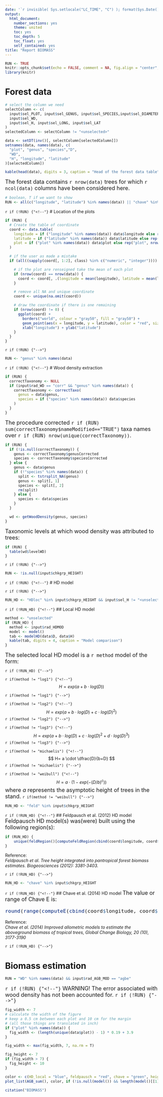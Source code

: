 ```yaml
---
date: '`r invisible( Sys.setlocale("LC_TIME", "C") ); format(Sys.Date(), "%B %d, %Y")`'
output:
  html_document:
    number_sections: yes
    theme: united
    toc: yes
    toc_depth: 5
    toc_float: yes
    self_contained: yes
title: "Report BIOMASS"
---
```


```r
RUN <- TRUE
knitr::opts_chunk$set(echo = FALSE, comment = NA, fig.align = "center", include = RUN)
library(knitr)
```



# Forest data

```r

# select the column we need
selectColumn <- c(
  input$sel_PLOT, input$sel_GENUS, input$sel_SPECIES,input$sel_DIAMETER,
  input$sel_WD, 
  input$sel_H, input$sel_LONG, input$sel_LAT
)
selectedColumn <- selectColumn != "<unselected>"

data <- setDT(inv()[, selectColumn[selectedColumn]])
setnames(data, names(data), c(
  "plot", "genus", "species","D",
  "WD", 
  "H", "longitude", "latitude"
)[selectedColumn])

kable(head(data), digits = 3, caption = "Head of the forest data table")
```

<font size="4.5">
The forest data contains `r nrow(data)` trees for which `r ncol(data)` columns have been considered here.
</font>


```r
# boolean, T if we want to show
RUN <- all(c("longitude", "latitude") %in% names(data)) || "chave" %in% input$chkgrp_HEIGHT || ("feld" %in% input$chkgrp_HEIGHT)
```

`r if (!RUN) {"<!--"}`
# Location of the plots

```r
if (RUN) {
  # Create the table of coordinate
  coord <- data.table(
    longitude = if ("longitude" %in% names(data)) data$longitude else rep(input$num_LONG, nrow(data)),
    latitude = if ("latitude" %in% names(data)) data$latitude else rep(input$num_LAT, nrow(data)),
    plot = if ("plot" %in% names(data)) data$plot else rep("plot", nrow(data))
  )

  # if the user as made a mistake
  if (all((sapply(coord[, 1:2], class) %in% c("numeric", "integer")))) {

    # if the plot are renseigned take the mean of each plot
    if (nrow(coord) == nrow(data)) {
      coord <- coord[, .(longitude = mean(longitude), latitude = mean(latitude)), by = plot]
    }

    # remove all NA and unique coordinate
    coord <- unique(na.omit(coord))

    # draw the coordinate if there is one remaining
    if (nrow(coord) != 0) {
      ggplot(coord) +
        borders("world", colour = "gray50", fill = "gray50") +
        geom_point(aes(x = longitude, y = latitude), color = "red", size = 2) + 
        xlab("longitude") + ylab("latitude")
    }
  }
}
```
`r if (!RUN) {"-->"}`







```r
RUN <- "genus" %in% names(data)
```

`r if (!RUN) {"<!--"}`
# Wood density extraction

```r
if (RUN) {
  correctTaxonomy <- NULL
  if (input$rad_WD == "corr" && "genus" %in% names(data)) {
    correctTaxonomy <- correctTaxo(
      genus = data$genus,
      species = if ("species" %in% names(data)) data$species
    )
  }
}
```

<font size="4.5">
The procedure corrected `r if (RUN) sum(correctTaxonomy$nameModified=="TRUE")` taxa names over `r if (RUN) nrow(unique(correctTaxonomy))`.
</font>

```r
if (RUN) {
  if (!is.null(correctTaxonomy)) {
    genus <- correctTaxonomy$genusCorrected
    species <- correctTaxonomy$speciesCorrected
  } else {
    genus <- data$genus
    if (!"species" %in% names(data)) {
      split <- tstrsplit_NA(genus)
      genus <- split[, 1]
      species <- split[, 2]
      rm(split)
    } else {
      species <- data$species
    }
  }

  wd <- getWoodDensity(genus, species)
}
```

<font size="4.5">
Taxonomic levels at which wood density was attributed to trees: 
</font>


```r
if (RUN) {
  table(wd$levelWD)
}
```


`r if (!RUN) {"-->"}`





```r
RUN <- !is.null(input$chkgrp_HEIGHT)
```

`r if (!RUN) {"<!--"}`
# HD model

`r if (!RUN) {"-->"}`

```r
RUN_HD <- "HDloc" %in% input$chkgrp_HEIGHT && input$sel_H != "<unselected>"
```

`r if (!RUN_HD) {"<!--"}`
## Local HD model

```r
method <- "unselected"
if (RUN_HD) {
  method <- input$rad_HDMOD
  model <- model()
  tab <- modelHD(data$D, data$H)
  kable(tab, digits = 4, caption = "Model comparison")
}
```

<font size="4.5">
The selected local HD model is a `r method` model of the form:
</font>

`r if (!RUN_HD) {"-->"}`

`r if(method != "log1") {"<!--"}`
$$ H = exp(a + b \cdot log(D)) $$

`r if(method != "log1") {"-->"}`

`r if(method != "log2") {"<!--"}`
$$ H = exp(a + b \cdot log(D) + c \cdot log(D)^2) $$
`r if(method != "log2") {"-->"}`

`r if(method != "log3") {"<!--"}`
$$ H = exp(a + b \cdot log(D) + c \cdot log(D)^2 + d \cdot log(D)^3) $$
`r if(method != "log3") {"-->"}`

`r if(method != "michaelis") {"<!--"}`
$$ H= a \cdot \dfrac{D}{b+D} $$
`r if(method != "michaelis") {"-->"}`


`r if(method != "weibull") {"<!--"}`
$$H=a  \cdot (1-exp(-(D/b)^c))$$
<font size="4.5">
where *a* represents the asymptotic height of trees in the stand.
</font>
`r if(method != "weibull") {"-->"}`




```r
RUN_HD <- "feld" %in% input$chkgrp_HEIGHT
```

`r if (!RUN_HD) {"<!--"}`
## Feldpausch et al. (2012) HD model
<font size="4.5">
Feldpausch HD model(s) was(were) built using the following region(s):
</font>
```r
if (RUN_HD) {
    unique(feldRegion()[computeFeldRegion(cbind(coord$longitude, coord$latitude))])
}
```

Reference:  
*Feldpausch et al. Tree height integrated into pantropical forest biomass estimates. Biogeosciences (2012): 3381-3403.*


`r if (!RUN_HD) {"-->"}`

```r
RUN_HD <- "chave" %in% input$chkgrp_HEIGHT
```


`r if (!RUN_HD) {"<!--"}`
## Chave et al. (2014) HD model
<font size="4.5">
The value or range of Chave E is: 
```r
round(range(computeE(cbind(coord$longitude, coord$latitude))), digits = 3)
```
</font>
Reference:  
*Chave et al. (2014) Improved allometric models to estimate the aboveground biomass of tropical trees, Global Change Biology, 20 (10), 3177-3190*


`r if (!RUN_HD) {"-->"}`

# Biomass estimation

```r
RUN = "WD" %in% names(data) && input$rad_AGB_MOD == "agbe"
```

<font size="4.5">
`r if (!RUN) {"<!--"}`
WARNING! The error associated with wood density has not been accounted for.
`r if (!RUN) {"-->"}`
</font>
```r
fig_width <- 7
# calculate the width of the figure
# keep a 0.5 cm between each plot and 10 cm for the margin
# (all those things are translated in inch)
if ("plot" %in% names(data)) {
  fig_width <- (length(unique(data$plot)) - 1) * 0.19 + 3.9
}

fig_width <- max(fig_width, 7, na.rm = T)

fig_height <- 7
if (fig_width > 7) {
  fig_height <- 10
}
```


```r
color <- c(HD_local = "blue", feldpausch = "red", chave = "green", heigth = "black")
plot_list(AGB_sum(), color, if (!is.null(model()) && length(model()[[1]]) != 2) names(model))
```


```r
citation("BIOMASS")
```





